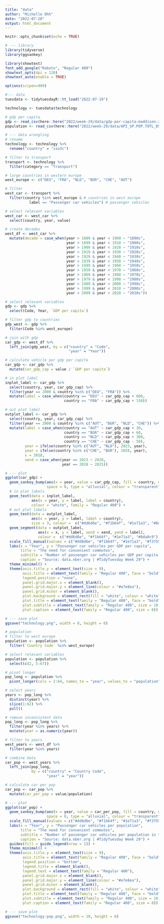 ```yaml
---
title: "data"
author: "Michelle Ohh"
date: "2022-07-20"
output: html_document
---
```


```r
knitr::opts_chunk$set(echo = TRUE)
```

```r
# --- library
library(tidyverse)
library(ggsankey)

library(showtext)
font_add_google("Roboto", "Regular 400")
showtext_opts(dpi = 120)
showtext_auto(enable = TRUE)

options(scipen=999)
```

```r
#--- data
tuesdata <- tidytuesdayR::tt_load("2022-07-19")

technology <- tuesdata$technology

# gdp per capita
gdp <- read_csv(here::here("2022/week-29/data/gdp-per-capita-maddison-2020.csv"))
population <- read_csv(here::here("2022/week-29/data/API_SP.POP.TOTL_DS2_en_csv_v2_4335082.csv"), skip = 4)
```

```r
# --- data wrangling
# rename 
technology <- technology %>% 
  rename("country" = "iso3c")

# filter to transport
transport <- technology %>% 
  filter(category == "Transport")

# large countries in western europe
west_europe <- c("DEU", "FRA", "NLD", "BGR", "CHE", "AUT")

# filter 
west_car <- transport %>% 
  filter(country %in% west_europe & # countries in west europe
           label == "Passenger car vehicles") # passenger vehicles

# select relevant variables
west_car <- west_car %>% 
  select(country, year, value) 

# create decades
west_df <- west_car %>% 
  mutate(decade = case_when(year > 1889 & year < 1900 ~ "1890s",
                            year > 1899 & year < 1910 ~ "1900s",
                            year > 1909 & year < 1920 ~ "1910s",
                            year > 1919 & year < 1930 ~ "1920s",
                            year > 1929 & year < 1940 ~ "1930s",
                            year > 1939 & year < 1950 ~ "1940s",
                            year > 1949 & year < 1960 ~ "1950s",
                            year > 1959 & year < 1970 ~ "1960s",
                            year > 1969 & year < 1980 ~ "1970s",
                            year > 1979 & year < 1990 ~ "1980s",
                            year > 1989 & year < 2000 ~ "1990s",
                            year > 1999 & year < 2010 ~ "2000s",
                            year > 2009 & year < 2020 ~ "2010s"))
```

```r
# select relevant variables
gdp <- gdp %>% 
  select(Code, Year, `GDP per capita`)

# filter gdp to countries
gdp_west <- gdp %>% 
  filter(Code %in% west_europe)

# join with gdp
car_gdp <- west_df %>% 
  left_join(gdp_west, by = c("country" = "Code",
                             "year" = "Year"))

# calculate vehicle per gdp per capita
car_gdp <- car_gdp %>% 
  mutate(car_gdp_cap = value / `GDP per capita`)

# in plot label
inplot_label <- car_gdp %>% 
  select(country, year, car_gdp_cap) %>% 
  filter(year == 2000 & country %in% c("DEU", "FRA")) %>% 
  mutate(label = case_when(country == "DEU" ~ car_gdp_cap + 600,
                           country == "FRA" ~ car_gdp_cap + 150))

# out plot label
outplot_label <- car_gdp %>% 
  select(country, year, car_gdp_cap) %>% 
  filter(year == 2000 & country %in% c("AUT", "BGR", "NLD", "CHE")) %>% 
  mutate(label = case_when(country == "AUT" ~ car_gdp_cap + 30,
                           country == "BGR" ~ car_gdp_cap + 60,
                           country == "NLD" ~ car_gdp_cap + 300,
                           country == "CHE" ~ car_gdp_cap - 50),
         year = ifelse(country %in% c("AUT", "NLD"), 2023, year),
         year = ifelse(country %in% c("CHE", "BGR"), 2028, year),
         x = 2018,
         xend = case_when(year == 2023 ~ 2020,
                          year == 2028 ~ 2025))
```

```r
# --- plot
ggplot(car_gdp) +
  geom_sankey_bump(aes(x = year, value = car_gdp_cap, fill = country, node = country),
                   space = 0, type = "alluvial", colour = "transparent", smooth = 6) +
  # in plot labels
  geom_text(data = inplot_label,
            aes(x = year, y = label, label = country),
            colour = "white", family = "Regular 400") +
  # out plot labels
  geom_text(data = outplot_label,
            aes(x = year, y = label, label = country),
            size = 3, colour =  c("#dd6d6e", "#f1b64f", "#1e71a3", "#8da8c9"), family = "Regular 400") +
  geom_segment(data = outplot_label,
               aes(x = x, y = label, xend = xend, yend = label),
               colour =  c("#dd6d6e", "#f1b64f", "#1e71a3", "#8da8c9")) +
  scale_fill_manual(values = c("#dd6d6e", "#f1b64f", "#1e71a3", "#f37551", "#2d949e", "#8da8c9")) +
  labs(x = "Year", y = "Passenger car vehicles per GDP per capita",
       title = "The need for convenient commutes",
       subtitle = "Number of passenger car vehicles per GDP per capita in the major cities of Western Europe",
       caption = "Source: data.nber.org | #TidyTuesday Week 29") +
  theme_minimal() +
  theme(axis.title.y = element_text(size = 9),
        axis.title = element_text(family = "Regular 400", face = "bold"),
        legend.position = "none",
        panel.grid.major.x = element_blank(),
        panel.grid.major.y = element_line(colour = "#e7e8ea"),
        panel.grid.minor = element_blank(),
        plot.background = element_rect(fill = "white", colour = "white"),
        plot.title = element_text(family = "Regular 400", face = "bold", size = 15, hjust = -0.13),
        plot.subtitle = element_text(family = "Regular 400", size = 10, hjust = -0.3),
        plot.caption = element_text(family = "Regular 400", size = 8))

# --- save plot
ggsave("technology.png", width = 8, height = 6)
```

```r
# population
# filter to west europe
population <- population %>% 
  filter(`Country Code` %in% west_europe)

# select relevant variables
population <- population %>% 
  select(c(2, 5:67))

# pivot longer
pop_long <- population %>% 
  pivot_longer(cols = 2:64, names_to = "year", values_to = "population")

# select years
years <- pop_long %>% 
  distinct(year) %>% 
  slice(1:62) %>% 
  pull()

# remove inconsistent data
pop_long <- pop_long %>% 
  filter(year %in% years) %>% 
  mutate(year = as.numeric(year))

# filter to years
west_years <- west_df %>% 
  filter(year %in% years)

# combine data
car_pop <- west_years %>% 
  left_join(pop_long, 
            by = c("country" = "Country Code",
                   "year" = "year"))

# calculate car per pop
car_pop <- car_pop %>% 
  mutate(car_per_pop = value/population)
```

```r
# --- plot
ggplot(car_pop) +
  geom_sankey_bump(aes(x = year, value = car_per_pop, fill = country, node = country),
                   space = 0, type = "alluvial", colour = "transparent", smooth = 6) +
  scale_fill_manual(values = c("#dd6d6e", "#f1b64f", "#1e71a3", "#f37551", "#2d949e", "#8da8c9")) +
  labs(x = "Year", y = "Passenger car vehicles per population",
       title = "The need for convenient commutes",
       subtitle = "Number of passenger car vehicles per population in the major countries of Western Europe",
       caption = "Source: data.nber.org | #TidyTuesday Week 29") +
  guides(fill = guide_legend(nrow = 1)) +
  theme_minimal() +
  theme(axis.title.y = element_text(size = 9),
        axis.title = element_text(family = "Regular 400", face = "bold"),
        legend.position = "bottom",
        legend.title = element_blank(),
        legend.text = element_text(family = "Regular 400"),
        panel.grid.major.x = element_blank(),
        panel.grid.major.y = element_line(colour = "#e7e8ea"),
        panel.grid.minor = element_blank(),
        plot.background = element_rect(fill = "white", colour = "white"),
        plot.title = element_text(family = "Regular 400", face = "bold", size = 15, hjust = -0.035),
        plot.subtitle = element_text(family = "Regular 400", size = 10, hjust = -0.05),
        plot.caption = element_text(family = "Regular 400", size = 8))

# --- save plot
ggsave("technology-pop.png", width = 10, height = 6)
```



